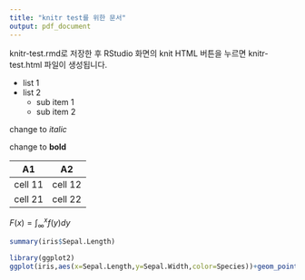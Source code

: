 ```yaml
---
title: "knitr test를 위한 문서"
output: pdf_document
---
```

knitr-test.rmd로 저장한 후 RStudio 화면의 knit HTML 버튼을 누르면 knitr-test.html 파일이 생성됩니다. 

* list 1
* list 2
     + sub item 1
     + sub item 2

change to *italic*

change to **bold**

A1      |  A2
--------|---------
cell 11 | cell 12
cell 21 | cell 22

$F(x) = \int_{\infty} ^{x} f(y) dy$


```r
summary(iris$Sepal.Length)
```

```r
library(ggplot2)
ggplot(iris,aes(x=Sepal.Length,y=Sepal.Width,color=Species))+geom_point()
```

